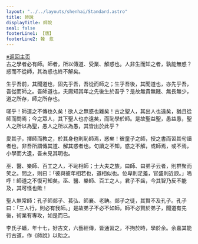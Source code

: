 ```yaml
---
layout: "../../layouts/shenhai/Standard.astro"
title: 師說
displayTitle: 師說
seal: false
footerLine1: 【唐】
footerLine2: 韓　愈
---
```


<ShList>
    <div>
    <a href="/">※返回主页</a>
    </div>
</ShList>

<ShJuan>
古之學者必有師。師者，所以傳道、受業、解惑也。人非生而知之者，孰能無惑？惑而不從師，其為惑也終不解矣。

生乎吾前，其聞道也，固先乎吾，吾從而師之；生乎吾後，其聞道也，亦先乎吾，吾從而師之。吾師道也，夫庸知其年之先後生於吾乎？是故無貴無賤、無長無少，道之所存，師之所存也。

嗟乎！師道之不傳也久矣！欲人之無惑也難矣！古之聖人，其出人也遠矣，猶且從師而問焉；今之眾人，其下聖人也亦遠矣，而恥學於師。是故聖益聖，愚益愚，聖人之所以為聖，愚人之所以為愚，其皆出於此乎？

愛其子，擇師而教之，於其身也則恥師焉，惑矣！彼童子之師，授之書而習其句讀者也，非吾所謂傳其道、解其惑者也。句讀之不知，惑之不解，或師焉，或不焉，小學而大遺，吾未見其明也。

巫、醫、樂師、百工之人，不恥相師；士大夫之族，曰師、曰弟子云者，則群聚而笑之。問之，則曰：「彼與彼年相若也，道相似也。位卑則足羞，官盛則近諛。」嗚呼！師道之不復可知矣。巫、醫、樂師、百工之人，君子不齒，今其智乃反不能及，其可怪也歟！

聖人無常師：孔子師郯子、萇弘、師襄、老聃。郯子之徒，其賢不及孔子。孔子曰：「三人行，則必有我師。」是故弟子不必不如師，師不必賢於弟子，聞道有先後，術業有專攻，如是而已。

李氏子蟠，年十七，好古文，六藝經傳，皆通習之，不拘於時，學於余。余嘉其能行古道，作《師說》以貽之。
</ShJuan>
